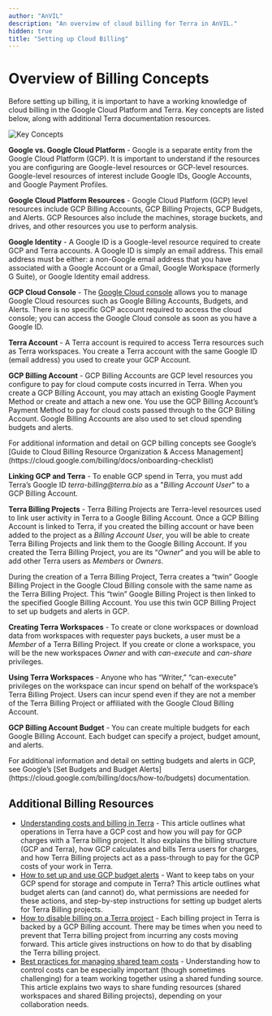 ```yaml
---
author: "AnVIL"
description: "An overview of cloud billing for Terra in AnVIL."
hidden: true
title: "Setting up Cloud Billing"
---
```


# Overview of Billing Concepts

Before setting up billing, it is important to have a working knowledge of cloud billing in the Google Cloud Platform and Terra. Key concepts are listed below, along with additional Terra documentation resources.

![Key Concepts](/consortia/learn/billing-setup/key-concepts.png)

**Google vs. Google Cloud Platform** - Google is a separate entity from the Google Cloud Platform (GCP). It is important to understand if the resources you are configuring are Google-level resources or GCP-level resources. Google-level resources of interest include Google IDs, Google Accounts, and Google Payment Profiles.

**Google Cloud Platform Resources** - Google Cloud Platform (GCP) level resources include GCP Billing Accounts, GCP Billing Projects, GCP Budgets, and Alerts. GCP Resources also include the machines, storage buckets, and drives, and other resources you use to perform analysis.

**Google Identity** - A Google ID is a Google-level resource required to create GCP and Terra accounts. A Google ID is simply an email address. This email address must be either: a non-Google email address that you have associated with a Google Account or a Gmail, Google Workspace (formerly G Suite), or Google Identity email address.

**GCP Cloud Console** - The [Google Cloud console](https://console.cloud.google.com/) allows you to manage Google Cloud resources such as Google Billing Accounts, Budgets, and Alerts. There is no specific GCP account required to access the cloud console; you can access the Google Cloud console as soon as you have a Google ID.

**Terra Account** - A Terra account is required to access Terra resources such as Terra workspaces. You create a Terra account with the same Google ID (email address) you used to create your GCP Account.

**GCP Billing Account** - GCP Billing Accounts are GCP level resources you configure to pay for cloud compute costs incurred in Terra. When you create a GCP Billing Account, you may attach an existing Google Payment Method or create and attach a new one. You use the GCP Billing Account’s Payment Method to pay for cloud costs passed through to the GCP Billing Account. Google Billing Accounts are also used to set cloud spending budgets and alerts.

<Alert icon={false} severity="info">
  For additional information and detail on GCP billing concepts see Google’s
  [Guide to Cloud Billing Resource Organization & Access
  Management](https://cloud.google.com/billing/docs/onboarding-checklist)
</Alert>

**Linking GCP and Terra** - To enable GCP spend in Terra, you must add Terra’s Google ID <nobr>_terra-billing@terra.bio_</nobr> as a "_Billing Account User_" to a GCP Billing Account.

**Terra Billing Projects** - Terra Billing Projects are Terra-level resources used to link user activity in Terra to a Google Billing Account. Once a GCP Billing Account is linked to Terra, if you created the billing account or have been added to the project as a _Billing Account User_, you will be able to create Terra Billing Projects and link them to the Google Billing Account. If you created the Terra Billing Project, you are its “_Owner_” and you will be able to add other Terra users as _Members_ or _Owners_.

<Alert severity="warning">
  During the creation of a Terra Billing Project, Terra creates a “twin” Google
  Billing Project in the Google Cloud Billing console with the same name as the
  Terra Billing Project. This “twin” Google Billing Project is then linked to
  the specified Google Billing Account. You use this twin GCP Billing Project to
  set up budgets and alerts in GCP.
</Alert>

**Creating Terra Workspaces** - To create or clone workspaces or download data from workspaces with requester pays buckets, a user must be a _Member_ of a Terra Billing Project. If you create or clone a workspace, you will be the new workspaces _Owner_ and with _can-execute_ and _can-share_ privileges.

**Using Terra Workspaces** - Anyone who has “Writer,” “can-execute” privileges on the workspace can incur spend on behalf of the workspace’s Terra Billing Project. Users can incur spend even if they are not a member of the Terra Billing Project or affiliated with the Google Cloud Billing Account.

**GCP Billing Account Budget** - You can create multiple budgets for each Google Billing Account. Each budget can specify a project, budget amount, and alerts.

<Alert icon={false} severity="info">
  For additional information and detail on setting budgets and alerts in GCP,
  see Google’s [Set Budgets and Budget
  Alerts](https://cloud.google.com/billing/docs/how-to/budgets) documentation.
</Alert>

## Additional Billing Resources

- [Understanding costs and billing in Terra](https://support.terra.bio/hc/en-us/articles/360048632271-Understanding-costs-and-billing-in-Terra) - This article outlines what operations in Terra have a GCP cost and how you will pay for GCP charges with a Terra billing project. It also explains the billing structure (GCP and Terra), how GCP calculates and bills Terra users for charges, and how Terra Billing projects act as a pass-through to pay for the GCP costs of your work in Terra.
- [How to set up and use GCP budget alerts](https://support.terra.bio/hc/en-us/articles/360057589931-How-to-set-up-and-use-GCP-budget-alerts) - Want to keep tabs on your GCP spend for storage and compute in Terra? This article outlines what budget alerts can (and cannot) do, what permissions are needed for these actions, and step-by-step instructions for setting up budget alerts for Terra Billing projects.
- [How to disable billing on a Terra project](https://support.terra.bio/hc/en-us/articles/360048293111-How-to-disable-billing-on-a-Terra-project) - Each billing project in Terra is backed by a GCP Billing account. There may be times when you need to prevent that Terra billing project from incurring any costs moving forward. This article gives instructions on how to do that by disabling the Terra billing project.
- [Best practices for managing shared team costs](https://support.terra.bio/hc/en-us/articles/360047235151-Best-practices-for-managing-shared-team-costs) - Understanding how to control costs can be especially important (though sometimes challenging) for a team working together using a shared funding source. This article explains two ways to share funding resources (shared workspaces and shared Billing projects), depending on your collaboration needs.
